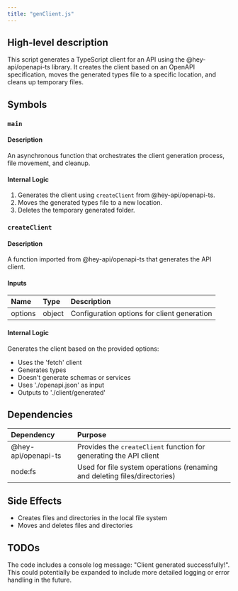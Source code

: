 ```yaml
---
title: "genClient.js"
---
```


## High-level description
This script generates a TypeScript client for an API using the @hey-api/openapi-ts library. It creates the client based on an OpenAPI specification, moves the generated types file to a specific location, and cleans up temporary files.

## Symbols

### `main`
#### Description
An asynchronous function that orchestrates the client generation process, file movement, and cleanup.

#### Internal Logic
1. Generates the client using `createClient` from @hey-api/openapi-ts.
2. Moves the generated types file to a new location.
3. Deletes the temporary generated folder.

### `createClient`
#### Description
A function imported from @hey-api/openapi-ts that generates the API client.

#### Inputs
| Name | Type | Description |
|:-----|:-----|:------------|
| options | object | Configuration options for client generation |

#### Internal Logic
Generates the client based on the provided options:
- Uses the 'fetch' client
- Generates types
- Doesn't generate schemas or services
- Uses './openapi.json' as input
- Outputs to './client/generated'

## Dependencies
| Dependency | Purpose |
|:-----------|:--------|
| @hey-api/openapi-ts | Provides the `createClient` function for generating the API client |
| node:fs | Used for file system operations (renaming and deleting files/directories) |

## Side Effects
- Creates files and directories in the local file system
- Moves and deletes files and directories

## TODOs
The code includes a console log message: "Client generated successfully!". This could potentially be expanded to include more detailed logging or error handling in the future.